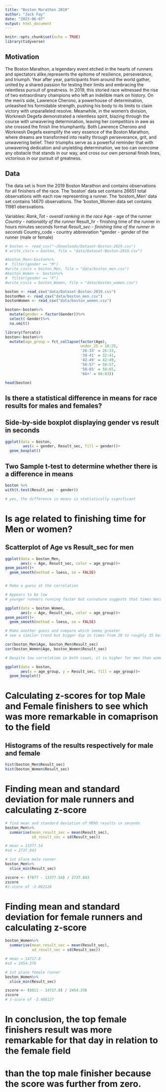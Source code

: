 ```yaml
---
title: "Boston Marathon 2019"
author: "Jack Fay"
date: "2023-06-07"
output: html_document
---
```


```r
knitr::opts_chunk$set(echo = TRUE)
library(tidyverse)
```

## Motivation

The Boston Marathon, a legendary event etched in the hearts of runners and 
spectators alike,represents the epitome of resilience, perseverance, and 
triumph. Year after year, participants from around the world gather, united by
a shared passion for testing their limits and embracing the relentless pursuit 
of greatness. In 2019, this storied race witnessed the rise of two extraordinary
champions who left an indelible mark on history. On the men's side, 
Lawrence Cherono, a powerhouse of determination, unleashed his formidable 
strength, pushing his body to its limits to claim victory with unparalleled 
resolve. Meanwhile, in the women's division, Worknesh Degefa demonstrated a 
relentless spirit, blazing through the course with unwavering determination, 
leaving her competitors in awe as she crossed the finish line triumphantly. 
Both Lawrence Cherono and Worknesh Degefa exemplify the very essence of the 
Boston Marathon, where dreams are transformed into reality through perseverance,
grit, and unwavering belief. Their triumphs serve as a powerful reminder that
with unwavering dedication and unyielding determination, we too can overcome any
obstacle that stands in our way, and cross our own personal finish lines, 
victorious in our pursuit of greatness.

## Data

The data set is from the 2019 Boston Marathon and contains observations for all finishers of the race.
The 'boston' data set contains 26651 total observations with each row representing a runner. 
The 'bostom_Men' data set contains 14670 observations.
The 'boston_Women data set contains 11981 obersvations. 


Variables:
*Rank_Tot - overall ranking in the race
*Age - age of the runner 
*Country - nationality of the runner 
*Result_hr - finishing time of the runner in hours minutes seconds format
*Result_sec - finishing time of the runner in seconds 
*Country_code - country abbreviation 
*gender - gender of the runner (male or female)

```r
# boston <- read_csv("~/Downloads/Dataset-Boston-2019.csv")
# write_csv(x = boston, file = "data/Dataset-Boston-2019.csv")

#boston_Men<-boston%>%
#  filter(gender == "M")
#write_csv(x = boston_Men, file = "data/boston_men.csv")
#boston_Women <- boston%>%
#  filter(gender == "F")
#write_csv(x = boston_Women, file = "data/boston_women.csv")

boston <- read_csv("data/Dataset-Boston-2019.csv")
bostonMen <- read_csv("data/boston_men.csv")
bostonWomen <- read_csv("data/boston_women.csv")
```

```r
boston<-boston%>%
  mutate(gender = factor(Gender))%>%
  select(-Gender)%>%
  na.omit()

library(forcats)
boston<-boston%>%
  mutate(age_group = fct_collapse(factor(Age),
                                  under_25 = 18:25,
                                  '26-33' = 26:33,
                                  '34-41' = 32:41,
                                  '42-49' = 42:49,
                                  '50-57' = 50:57,
                                  '58-65' = 58:65,
                                  '66+' = 66:83))

head(boston)
```

## Is there a statistical difference in means for race results for males and females?


## Side-by-side boxplot displaying gender vs result in seconds 
```r
ggplot(data = boston, 
        aes(x = gender, Result_sec, fill = gender))+
  geom_boxplot()
```

## Two Sample t-test to determine whether there is a difference in means
```r
boston %>%
with(t.test(Result_sec ~ gender))

# yes, the difference in means is statistically significant 
```

# Is age related to finishing time for Men or women?

## Scatterplot of Age vs Result_sec for men
```r
ggplot(data = boston_Men, 
       aes(x = Age, Result_sec, color = age_group))+
geom_point()+
  geom_smooth(method = loess, se = FALSE)


# Make a guess at the correlation

# Appears to be low
# younger runners running faster but curvature suggests that times become faster from age 20-30
```


```r
ggplot(data = boston_Women, 
       aes(x = Age, Result_sec, color = age_group))+
geom_point()+
  geom_smooth(method = loess, se = FALSE)

# Make another guess and compare which seems greater
# see a similar trend but bigger dip in times from 20 to roughly 35 before becoming more linear
```

```r
cor(boston_Men$Age, boston_Men$Result_sec)
cor(boston_Women$Age, boston_Women$Result_sec)

# Despite low correlation in both cases, it is higher for men than women
```

```r
ggplot(data = boston,
       aes(x = age_group, y = Result_sec, fill = age_group))+
  geom_boxplot()
```


# Calculating z-scores for top Male and Female finishers to see which was more remarkable in comaprison to the field

## Histograms of the results respectively for male and female

```r
hist(boston_Men$Result_sec)
hist(boston_Women$Result_sec)
```

# Finding mean and standard deviation for male runners and calculating z-score

```r
# find mean and standard deviation of MENS results in seconds
boston_Men%>%
  summarise(mean_result_sec = mean(Result_sec),
            sd_result_sec = sd(Result_sec))

# mean = 13377.54
#sd = 2737.843

# 1st place male runner
boston_Men%>%
  slice_min(Result_sec)

zscore <- (7677 - 13377.54) / 2737.843
zscore
#z-score of -2.082128
```

# Finding mean and standard deviation for female runners and calculating z-score
```r
boston_Women%>%
  summarise(mean_result_sec = mean(Result_sec),
            sd_result_sec = sd(Result_sec))

# mean = 14717.8
#sd = 2454.376

# 1st place female runner
boston_Women%>%
  slice_min(Result_sec)

zscore <- (8611 - 14717.8) / 2454.376
zscore
# z-score of -2.488127
```

# In conclusion, the top female finishers result was more remarkable for that day in relation to the female field
# than the top male finisher because the score was further from zero.




